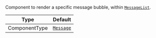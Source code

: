 Component to render a specific message bubble, within [`MessageList`](../../../../ui-components/message-list.mdx).

| Type          | Default                                                                                                                    |
| ------------- | -------------------------------------------------------------------------------------------------------------------------- |
| ComponentType | [`Message`](https://github.com/GetStream/stream-chat-react-native/blob/develop/package/src/components/Message/Message.tsx) |

